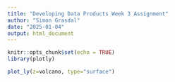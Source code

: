 ```yaml
---
title: "Developing Data Products Week 3 Assignment"
author: "Simon Grasdal"
date: "2025-01-04"
output: html_document
---
```


```r
knitr::opts_chunk$set(echo = TRUE)
library(plotly)
```

```r
plot_ly(z=volcano, type="surface")
```
